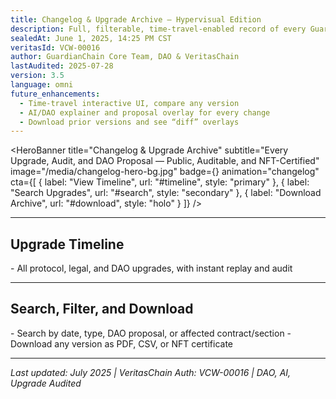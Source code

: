 ```yaml
---
title: Changelog & Upgrade Archive — Hypervisual Edition
description: Full, filterable, time-travel-enabled record of every GuardianChain protocol, legal, and governance change—chain-linked and NFT-minted.
sealedAt: June 1, 2025, 14:25 PM CST
veritasId: VCW-00016
author: GuardianChain Core Team, DAO & VeritasChain
lastAudited: 2025-07-28
version: 3.5
language: omni
future_enhancements:
  - Time-travel interactive UI, compare any version
  - AI/DAO explainer and proposal overlay for every change
  - Download prior versions and see “diff” overlays
---
```


<HeroBanner
  title="Changelog & Upgrade Archive"
  subtitle="Every Upgrade, Audit, and DAO Proposal — Public, Auditable, and NFT-Certified"
  image="/media/changelog-hero-bg.jpg"
  badge={<VeritasBadge id="VCW-00016" />}
  animation="changelog"
  cta={[
    { label: "View Timeline", url: "#timeline", style: "primary" },
    { label: "Search Upgrades", url: "#search", style: "secondary" },
    { label: "Download Archive", url: "#download", style: "holo" }
  ]}
/>

<UtilityBar>
  <SectionTOC sticky scrollSpy animation="fade-in" />
  <QuickActions>
    <CopyButton text="guardian-global.com/whitepaper/changelog" />
    <ShareMenu platforms={["twitter", "linkedin", "telegram", "farcaster", "email"]} />
    <PDFExport />
    <VoiceToggle />
    <ThemeToggle />
    <TranslateMenu languages={["en", "es", "zh", "de", "fr", "ar", "hi", "jp"]} />
    <TextSizeToggle />
  </QuickActions>
</UtilityBar>

---

## <span id="timeline">Upgrade Timeline <TimelineIcon /></span>
<UpgradeTimeline />
- All protocol, legal, and DAO upgrades, with instant replay and audit

---

## <span id="search">Search, Filter, and Download <SearchIcon /></span>
<ChangelogSearch />
- Search by date, type, DAO proposal, or affected contract/section
- Download any version as PDF, CSV, or NFT certificate

---

_Last updated: July 2025 | VeritasChain Auth: VCW-00016 | DAO, AI, Upgrade Audited_
